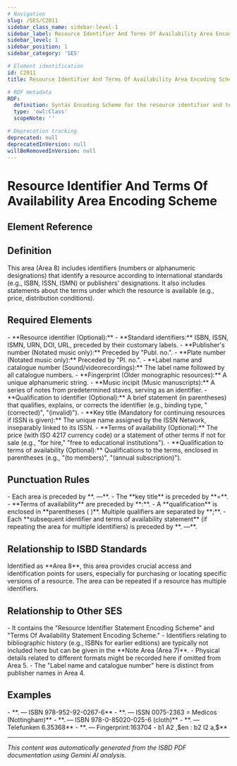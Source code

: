 ```yaml
---
# Navigation
slug: /SES/C2011
sidebar_class_name: sidebar-level-1
sidebar_label: Resource Identifier And Terms Of Availability Area Encoding Scheme
sidebar_level: 1
sidebar_position: 1
sidebar_category: 'SES'

# Element identification
id: C2011
title: Resource Identifier And Terms Of Availability Area Encoding Scheme

# RDF metadata
RDF:
  definition: Syntax Encoding Scheme for the resource identifier and terms of availability area (Area 8).
  type: 'owl:Class'
  scopeNote: ''

# Deprecation tracking
deprecated: null
deprecatedInVersion: null
willBeRemovedInVersion: null
---
```


# Resource Identifier And Terms Of Availability Area Encoding Scheme

## Element Reference
<ElementReference frontMatter={frontMatter} />

## Definition

<div className="guid">
<p>This area (Area 8) includes identifiers (numbers or alphanumeric designations) that identify a resource 
according to international standards (e.g., ISBN, ISSN, ISMN) or publishers' designations. 
It also includes statements about the terms under which the resource is available (e.g., price, distribution conditions).</p>
</div>

## Required Elements

<div className="guid">
- **Resource identifier (Optional):**
  - **Standard identifiers:** ISBN, ISSN, ISMN, URN, DOI, URL, preceded by their customary labels.
  - **Publisher's number (Notated music only):** Preceded by "Publ. no.".
  - **Plate number (Notated music only):** Preceded by "Pl. no.".
  - **Label name and catalogue number (Sound/videorecordings):** The label name followed by 
        all catalogue numbers.
  - **Fingerprint (Older monographic resources):** A unique alphanumeric string.
  - **Music incipit (Music manuscripts):** A series of notes from predetermined staves, 
        serving as an identifier.
- **Qualification to identifier (Optional):** A brief statement (in parentheses) that qualifies, 
    explains, or corrects the identifier (e.g., binding type, "(corrected)", "(invalid)").
- **Key title (Mandatory for continuing resources if ISSN is given):** The unique name assigned by 
    the ISSN Network, inseparably linked to its ISSN.
- **Terms of availability (Optional):** The price (with ISO 4217 currency code) or a statement of 
    other terms if not for sale (e.g., "for hire," "free to educational institutions").
- **Qualification to terms of availability (Optional):** Qualifications to the terms, 
    enclosed in parentheses (e.g., "(to members)", "(annual subscription)").

</div>

## Punctuation Rules

<div className="guid">
- Each area is preceded by **. —**.
- The **key title** is preceded by **=**.
- **Terms of availability** are preceded by **:**.
- A **qualification** is enclosed in **parentheses ( )**. 
    Multiple qualifiers are separated by **;**.
- Each **subsequent identifier and terms of availability statement** 
    (if repeating the area for multiple identifiers) is preceded by **. —**.

</div>

## Relationship to ISBD Standards

<div className="guid">
<p>Identified as **Area 8**, this area provides crucial access and identification points for users, 
especially for purchasing or locating specific versions of a resource. 
The area can be repeated if a resource has multiple identifiers.</p>
</div>

## Relationship to Other SES

<div className="guid">
- It contains the "Resource Identifier Statement Encoding Scheme" and 
    "Terms Of Availability Statement Encoding Scheme."
- Identifiers relating to bibliographic history (e.g., ISBNs for earlier editions) are typically not included here 
    but can be given in the **Note Area (Area 7)**.
- Physical details related to different formats might be recorded here if omitted from Area 5.
- The "Label name and catalogue number" here is distinct from publisher names in Area 4.

</div>

## Examples

<div className="stip">
- **. — ISBN 978-952-92-0267-6**
- **. — ISSN 0075-2363 = Medicos (Nottingham)**
- **. — ISBN 978-0-85020-025-6 (cloth)**
- **. — Telefunken 6.35368**
- **. — Fingerprint:163704 - b1 A2 ,$en : b2 I2 a,$**

</div>

<hr />

*This content was automatically generated from the ISBD PDF documentation using Gemini AI analysis.*
